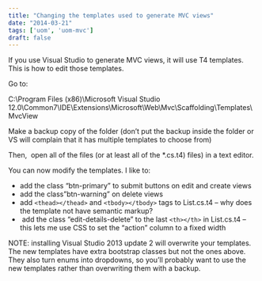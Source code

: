 ```yaml
---
title: "Changing the templates used to generate MVC views"
date: "2014-03-21"
tags: ['uom', 'uom-mvc']
draft: false
---
```


If you use Visual Studio to generate MVC views, it will use T4 templates. This is how to edit those templates.

Go to:

C:\\Program Files (x86)\\Microsoft Visual Studio 12.0\\Common7\\IDE\\Extensions\\Microsoft\\Web\\Mvc\\Scaffolding\\Templates\\MvcView

Make a backup copy of the folder (don’t put the backup inside the folder or VS will complain that it has multiple templates to choose from)

Then,  open all of the files (or at least all of the \*.cs.t4) files) in a text editor.

You can now modify the templates. I like to:

- add the class “btn-primary” to submit buttons on edit and create views
- add the class”btn-warning” on delete views
- add ```<thead></thead>``` and ```<tbody></tbody>``` tags to List.cs.t4 – why does the template not have semantic markup?
-  add the class “edit-details-delete” to the last ```<th></th>``` in List.cs.t4 – this lets me use CSS to set the “action” column to a fixed width

NOTE: installing Visual Studio 2013 update 2 will overwrite your templates. The new templates have extra bootstrap classes but not the ones above. They also turn enums into dropdowns, so you’ll probably want to use the new templates rather than overwriting them with a backup.
